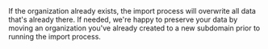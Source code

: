 
<ZulipNote>
  If the organization already exists, the import process will overwrite all
  data that's already there. If needed, we're happy to preserve your
  data by moving an organization you've already created to a new
  subdomain prior to running the import process.
</ZulipNote>
